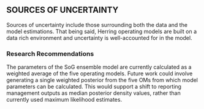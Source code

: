 ## SOURCES OF UNCERTAINTY {-}

Sources of uncertainty include those surrounding
both the data and the model estimations.
That being said, Herring operating models are built on a 
data rich environment and uncertainty is well-accounted for in the model.

### Research Recommendations {-}

The parameters of the SoG ensemble model are currently calculated
as a weighted average of the five operating models.
Future work could involve generating a single weighted posterior 
from the five OMs from which model parameters can be calculated. This
would support a shift to reporting management outputs as median posterior
density values, rather than currently used maximum likelihood estimates.
